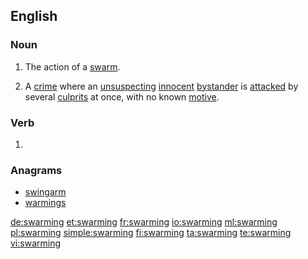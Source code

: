 ==English==

===Noun===
{{en-noun}}

# The action of a [[swarm]].
# {{label|en|colloquial|Canada}} A [[crime]] where an [[unsuspecting]] [[innocent]] [[bystander]] is [[attacked]] by several [[culprits]] at once, with no known [[motive]].

===Verb===
{{head|en|present participle}}

# {{present participle of|swarm|lang=en|nocat=1}}

===Anagrams===
* [[swingarm#English|swingarm]]
* [[warmings#English|warmings]]

[[de:swarming]]
[[et:swarming]]
[[fr:swarming]]
[[io:swarming]]
[[ml:swarming]]
[[pl:swarming]]
[[simple:swarming]]
[[fi:swarming]]
[[ta:swarming]]
[[te:swarming]]
[[vi:swarming]]